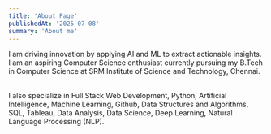 ```yaml
---
title: 'About Page'
publishedAt: '2025-07-08'
summary: 'About me'
---
```


I am driving innovation by applying AI and ML to extract actionable insights. I am an aspiring Computer Science enthusiast currently pursuing my B.Tech in Computer Science at SRM Institute of Science and Technology, Chennai.

<br />
I also specialize in Full Stack Web Development, Python, Artificial Intelligence, Machine Learning, Github, Data Structures and Algorithms, SQL, Tableau, Data Analysis, Data Science, Deep Learning, Natural Language Processing (NLP).
<br />
